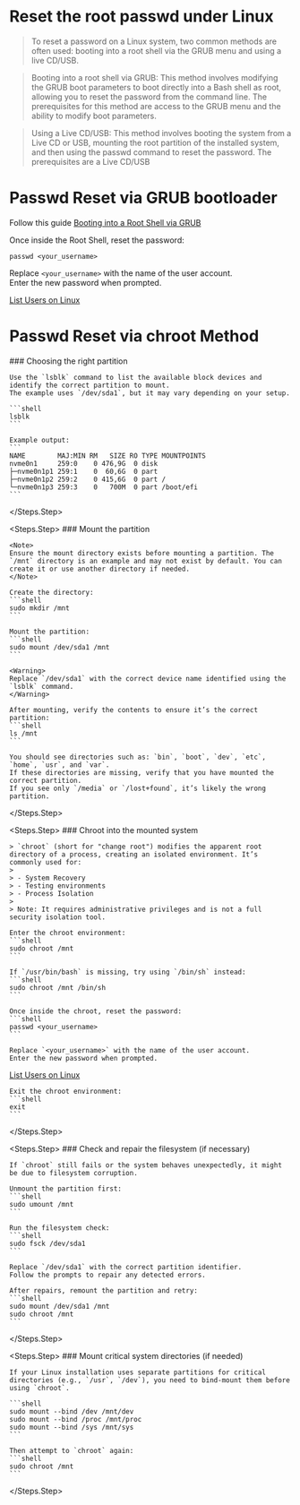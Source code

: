 # Reset the root passwd under Linux

> To reset a password on a Linux system, two common methods are often used: booting into a root shell via the GRUB menu and using a live CD/USB.

> Booting into a root shell via GRUB: This method involves modifying the GRUB boot parameters to boot directly into a Bash shell as root, allowing you to reset the password from the command line. The prerequisites for this method are access to the GRUB menu and the ability to modify boot parameters.

> Using a Live CD/USB: This method involves booting the system from a Live CD or USB, mounting the root partition of the installed system, and then using the passwd command to reset the password. The prerequisites are a Live CD/USB

# Passwd Reset via GRUB bootloader

Follow this guide [Booting into a Root Shell via GRUB](/blog/grub/Booting-into-a-Root-Shell-via-GRUB#booting-into-a-root-bash-shell-via-grub)

Once inside the Root Shell, reset the password:
```shell
passwd <your_username>
```

Replace `<your_username>` with the name of the user account.  
Enter the new password when prompted.

<Tip>[List Users on Linux](/blog/linux/list-users-linux#list-users-on-linux)</Tip>

# Passwd Reset via chroot Method

<Steps>
  <Steps.Step>
    ### Choosing the right partition

    Use the `lsblk` command to list the available block devices and identify the correct partition to mount.  
    The example uses `/dev/sda1`, but it may vary depending on your setup.

    ```shell
    lsblk
    ```

    Example output:
    ```
    NAME        MAJ:MIN RM   SIZE RO TYPE MOUNTPOINTS
    nvme0n1     259:0    0 476,9G  0 disk 
    ├─nvme0n1p1 259:1    0  60,6G  0 part 
    ├─nvme0n1p2 259:2    0 415,6G  0 part /
    └─nvme0n1p3 259:3    0   700M  0 part /boot/efi
    ```
  </Steps.Step>

  <Steps.Step>
    ### Mount the partition

    <Note>
    Ensure the mount directory exists before mounting a partition. The `/mnt` directory is an example and may not exist by default. You can create it or use another directory if needed.
    </Note>

    Create the directory:
    ```shell
    sudo mkdir /mnt
    ```

    Mount the partition:
    ```shell
    sudo mount /dev/sda1 /mnt
    ```

    <Warning>
    Replace `/dev/sda1` with the correct device name identified using the `lsblk` command.
    </Warning>

    After mounting, verify the contents to ensure it’s the correct partition:
    ```shell
    ls /mnt
    ```

    You should see directories such as: `bin`, `boot`, `dev`, `etc`, `home`, `usr`, and `var`.  
    If these directories are missing, verify that you have mounted the correct partition.  
    If you see only `/media` or `/lost+found`, it’s likely the wrong partition.
  </Steps.Step>

  <Steps.Step>
    ### Chroot into the mounted system

    > `chroot` (short for "change root") modifies the apparent root directory of a process, creating an isolated environment. It’s commonly used for:
    >
    > - System Recovery
    > - Testing environments
    > - Process Isolation
    >
    > Note: It requires administrative privileges and is not a full security isolation tool.

    Enter the chroot environment:
    ```shell
    sudo chroot /mnt
    ```

    If `/usr/bin/bash` is missing, try using `/bin/sh` instead:
    ```shell
    sudo chroot /mnt /bin/sh
    ```

    Once inside the chroot, reset the password:
    ```shell
    passwd <your_username>
    ```

    Replace `<your_username>` with the name of the user account.  
    Enter the new password when prompted.


<Tip>[List Users on Linux](/blog/linux/list-users-linux#list-users-on-linux)</Tip>

    Exit the chroot environment:
    ```shell
    exit
    ```
  </Steps.Step>

  <Steps.Step>
    ### Check and repair the filesystem (if necessary)

    If `chroot` still fails or the system behaves unexpectedly, it might be due to filesystem corruption.  

    Unmount the partition first:
    ```shell
    sudo umount /mnt
    ```

    Run the filesystem check:
    ```shell
    sudo fsck /dev/sda1
    ```

    Replace `/dev/sda1` with the correct partition identifier.  
    Follow the prompts to repair any detected errors.

    After repairs, remount the partition and retry:
    ```shell
    sudo mount /dev/sda1 /mnt
    sudo chroot /mnt
    ```
  </Steps.Step>

  <Steps.Step>
    ### Mount critical system directories (if needed)

    If your Linux installation uses separate partitions for critical directories (e.g., `/usr`, `/dev`), you need to bind-mount them before using `chroot`.  

    ```shell
    sudo mount --bind /dev /mnt/dev
    sudo mount --bind /proc /mnt/proc
    sudo mount --bind /sys /mnt/sys
    ```

    Then attempt to `chroot` again:
    ```shell
    sudo chroot /mnt
    ```
  </Steps.Step>
</Steps>

